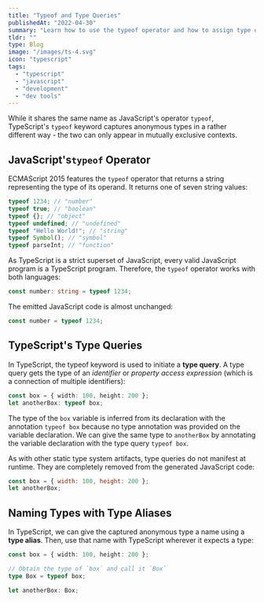 ```yaml
---
title: "Typeof and Type Queries"
publishedAt: "2022-04-30"
summary: "Learn how to use the typeof operator and how to assign type queries and aliases in TypeScript"
tldr: ""
type: Blog
image: "/images/ts-4.svg"
icon: "typescript"
tags:
  - "typescript"
  - "javascript"
  - "development"
  - "dev tools"
---
```


While it shares the same name as JavaScript's operator `typeof`, TypeScript's `typeof` keyword captures anonymous types in a rather different way - the two can only appear in mutually exclusive contexts.

## JavaScript's`typeof` Operator

ECMAScript 2015 features the `typeof` operator that returns a string representing the type of its operand. It returns one of seven string values:

```js
typeof 1234; // "number"
typeof true; // "boolean"
typeof {}; // "object"
typeof undefined; // "undefined"
typeof "Hello World!"; // "string"
typeof Symbol(); // "symbol"
typeof parseInt; // "function"
```

As TypeScript is a strict superset of JavaScript, every valid JavaScript program is a TypeScript program. Therefore, the `typeof` operator works with both languages:

```ts
const number: string = typeof 1234;
```

The emitted JavaScript code is almost unchanged:

```js
const number = typeof 1234;
```

## TypeScript's Type Queries

In TypeScript, the typeof keyword is used to initiate a **type query**. A type query gets the type of an _identifier_ or _property access expression_ (which is a connection of multiple identifiers):

```ts
const box = { width: 100, height: 200 };
let anotherBox: typeof box;
```

The type of the `box` variable is inferred from its declaration with the annotation `typeof box` because no type annotation was provided on the variable declaration. We can give the same type to `anotherBox` by annotating the variable declaration with the type query `typeof box`.

As with other static type system artifacts, type queries do not manifest at runtime. They are completely removed from the generated JavaScript code:

```js
const box = { width: 100, height: 200 };
let anotherBox;
```

## Naming Types with Type Aliases

In TypeScript, we can give the captured anonymous type a name using a **type alias**. Then, use that name with TypeScript wherever it expects a type:

```ts
const box = { width: 100, height: 200 };

// Obtain the type of `box` and call it `Box`
type Box = typeof box;

let anotherBox: Box;
```
